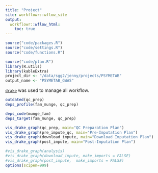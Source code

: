 ```yaml
---
title: "Project"
site: workflowr::wflow_site
output:
  workflowr::wflow_html:
    toc: true
---
```


```r
source("code/packages.R")
source("code/settings.R")
source("code/functions.R")

source("code/plan.R")
library(R.utils)
library(kableExtra)
project_dir <- "/data/sgg2/jenny/projects/PSYMETAB"
output_name <- "PSYMETAB_GWAS"
```

[`drake`](https://books.ropensci.org/drake/) was used to manage all workflow.

```r
outdated(qc_prep)
deps_profile(fam_munge, qc_prep)

deps_code(munge_fam)
deps_target(fam_munge, qc_prep)

vis_drake_graph(qc_prep, main="QC Preparation Plan")
vis_drake_graph(pre_impute_qc, main="Pre-Imputation Plan")
vis_drake_graph(download_impute, main="Download Imputation Plan")
vis_drake_graph(post_impute, main="Post-Imputation Plan")

#vis_drake_graph(analysis)
#vis_drake_graph(download_impute, make_imports = FALSE)
#vis_drake_graph(post_impute,  make_imports = FALSE)
options(scipen=999)
```
